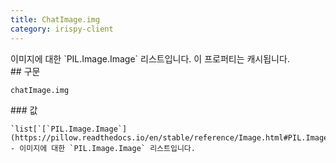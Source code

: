 ```yaml
---
title: ChatImage.img
category: irispy-client
---
```


<Section>
  이미지에 대한 `PIL.Image.Image` 리스트입니다. 이 프로퍼티는 캐시됩니다.
</Section>
<Section>
  ## 구문

  ~~~py
  chatImage.img
  ~~~

  <Section>
    ### 값

    `list[`[`PIL.Image.Image`](https://pillow.readthedocs.io/en/stable/reference/Image.html#PIL.Image.Image)`]` - 이미지에 대한 `PIL.Image.Image` 리스트입니다.
  </Section>
</Section>